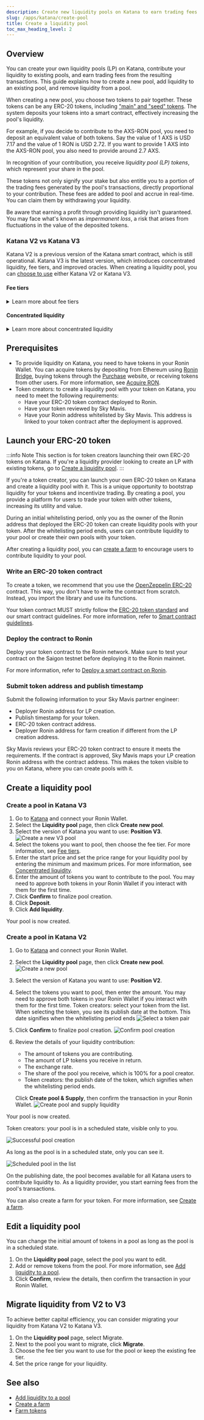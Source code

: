 ```yaml
---
description: Create new liquidity pools on Katana to earn trading fees from transactions.
slug: /apps/katana/create-pool
title: Create a liquidity pool
toc_max_heading_level: 2
---
```


## Overview

You can create your own liquidity pools (LP) on Katana, contribute your liquidity to existing pools, and earn trading fees from the resulting transactions. This guide explains how to create a new pool, add liquidity to an existing pool, and remove liquidity from a pool.

When creating a new pool, you choose two tokens to pair together. These tokens can be any ERC-20 tokens, including ["main" and "seed" tokens](../overview.mdx#trade-main-and-seed-tokens). The system deposits your tokens into a smart contract, effectively increasing the pool's liquidity.

For example, if you decide to contribute to the AXS-RON pool, you need to
deposit an equivalent value of both tokens. Say the value of 1 AXS is USD 7.17 and the value of 1 RON is USD 2.72. If you want to provide 1 AXS into the AXS-RON pool, you also need to provide around 2.7 AXS.

In recognition of your
contribution, you receive _liquidity pool (LP) tokens_, which represent your share in the pool.

These tokens not only signify your stake but also entitle you to a portion
of the trading fees generated by the pool's transactions, directly
proportional to your contribution. These fees are added to pool and accrue in real-time. You can claim them by withdrawing your liquidity.

Be aware that earning a profit through providing liquidity isn't guaranteed.
You may face what's known as _impermanent loss_, a risk that arises from
fluctuations in the value of the deposited tokens.

### Katana V2 vs Katana V3

Katana V2 is a previous version of the Katana smart contract, which is still operational. Katana V3 is the latest version, which introduces concentrated liquidity, fee tiers, and improved oracles. When creating a liquidity pool, you can [choose to use](../overview.mdx#switch-between-v2-and-v3) either Katana V2 or Katana V3.

#### Fee tiers

<details>
  <summary>Learn more about fee tiers</summary>

**What are fee tiers**

Fee tiers in Katana V3 are different fee structures that accommodate different types of trading pairs. When you create a liquidity pool, you can choose the fee structure that best match your risk/reward preferences and market conditions.

**How to choose the right fee tier**

When choosing a fee tier, consider the volatility of the tokens you're pooling. The higher the volatility, the higher the fee tier you should choose. Here are the available fee tiers:

| Fee tier | Fee breakdown | Best for |
| --- | --- | --- |
| 0.01% Fees | 0.005% LP fee + 0.005% Ronin Treasury fee | Stablecoin pairs |
| 0.3% Fees | 0.25% LP fee + 0.05% Ronin Treasury fee | Most trading pairs |
| 1% Fees | 0.85% LP fee + 0.15% Ronin Treasury fee | High-volatility pairs |

</details>

#### Concentrated liquidity

<details>
  <summary>Learn more about concentrated liquidity</summary>

**What is concentrated liquidity**

Concentrated liquidity is a feature that allows liquidity providers to allocate their liquidity within a specific price range. This way, LPs can improve the capital efficiency of the pool.

**How to set a price range for your liquidity pool**

Choosing the right price range for your liquidity pool is essential to maximize capital efficiency and returns. The price range determines where your liquidity will be concentrated, and the efficiency of your liquidity is measured by the capital efficiency factor, as shown in the following table:

| Price range | Capital efficiency factor |
| --- | --- |
| [0; ∞] | x1 |
| [0.1; 50] | x1.2682 |
| [25; 2500] | x1.4625 |
| [1000; 2000] | x6.2852 |
| [30; 40] | x14.4102 |
| [3; 3.5] | x26.4518 |
| [0.999; 1.001] | x2000.4994 |

**What is capital efficiency**

Capital efficiency refers to how well your liquidity is used within the specified price range. The higher the capital efficiency, the better your liquidity is concentrated, meaning your assets work harder within that range to generate returns.

For example:

* A price range of [0; ∞] provides a capital efficiency of x1, meaning it offers baseline efficiency but spreads liquidity thinly across all potential price points.
* A more concentrated range like [0.999; 1.001] has a capital efficiency of x2000.4994, meaning your liquidity is highly concentrated in a narrow range, making it extremely efficient but more susceptible to price movement outside that range.

**Choosing the right price range**

When selecting a price range for your liquidity pool, consider the following factors:

* Stablecoins or low-volatility assets: if you're providing liquidity for stablecoins or assets with historically low volatility, you might choose a very narrow range, such as [0.999; 1.001], to achieve maximum capital efficiency. This range maximizes efficiency because the price is unlikely to move significantly outside of this range.
* Moderately volatile assets: for more volatile assets, like some ERC-20 tokens, you may want to widen the price range. For example, a range like [3; 3.5] or [25; 2500] offers greater flexibility while still improving capital efficiency compared to the default [0; ∞] range.
* Highly volatile assets: For assets with high volatility, consider wider ranges such as [0.1; 50] or [30; 40]. These ranges offer balance between efficiency and the ability to capture price movements while reducing the risk of your liquidity becoming inactive (if prices move outside the range).

**Trade-off between capital efficiency and price range**

Narrower ranges (such as [0.999; 1.001]) provide the highest capital efficiency, but they come with the risk that the price might move outside your range, rendering your liquidity inactive. Broader ranges (such as [25; 2500]) offer wider coverage and reduce the likelihood of price moving outside your range, but at the cost of lower capital efficiency.

**Monitoring and adjusting your price range**

You should regularly monitor the market prices of the tokens in your pool. If the price moves outside the range you've set, your liquidity will no longer be active, and you won't earn fees. In this case, you may need to adjust your price range to ensure your liquidity remains active and efficient.

</details>

## Prerequisites

* To provide liquidity on Katana, you need to have tokens in your Ronin Wallet. You can acquire tokens by depositing from Ethereum using [Ronin Bridge](https://app.roninchain.com/bridge), buying tokens through the [Purchase](https://purchase.roninchain.com) website, or receiving tokens from other users.
For more information, see [Acquire RON](../../../basics/acquire-ron.mdx).
* Token creators: to create a liquidity pool with your token on Katana, you need to meet the following requirements:
  * Have your ERC-20 token contract deployed to Ronin.
  * Have your token reviewed by Sky Mavis.
  * Have your Ronin address whitelisted by Sky Mavis. This address is linked to your token contract after the deployment is approved.

## Launch your ERC-20 token

:::info Note
This section is for token creators launching their own ERC-20 tokens on Katana. If you're a liquidity provider looking to create an LP with existing tokens, go to [Create a liquidity pool](#create-a-liquidity-pool).
:::

If you're a token creator, you can launch your own ERC-20 token on Katana and create a liquidity pool with it. This is a unique opportunity to bootstrap liquidity for your tokens and incentivize trading. By creating a pool, you provide a platform for users to trade your token with other tokens, increasing its utility and value.

During an initial whitelisting period, only you as the owner of the Ronin address that deployed the ERC-20 token can create liquidity pools with your token. After the whitelisting period ends, users can contribute liquidity to your pool or create their own pools with your token.

After creating a liquidity pool, you can [create a farm](create-farm.mdx) to encourage users to contribute liquidity to your pool.

### Write an ERC-20 token contract

To create a token, we recommend that you use the [OpenZeppelin ERC-20](https://docs.openzeppelin.com/contracts/5.x/erc20) contract. This way, you don't have to write the contract from scratch. Instead, you import the library and use its functions.

Your token contract MUST strictly follow the [ERC-20 token standard](https://eips.ethereum.org/EIPS/eip-20) and our smart contract guidelines. For more information, refer to [Smart contract guidelines](https://docs.skymavis.com/ronin/smart-contracts/reference/guidelines).

### Deploy the contract to Ronin

Deploy your token contract to the Ronin network. Make sure to test your contract on the Saigon testnet before deploying it to the Ronin mainnet.

For more information, refer to [Deploy a smart contract on Ronin](https://docs.skymavis.com/ronin/smart-contracts/overview).

### Submit token address and publish timestamp

Submit the following information to your Sky Mavis partner engineer:

* Deployer Ronin address for LP creation.
* Publish timestamp for your token.
* ERC-20 token contract address.
* Deployer Ronin address for farm creation if different from the LP creation address.

Sky Mavis reviews your ERC-20 token contract to ensure it meets the requirements. If the contract is approved, Sky Mavis maps your LP creation Ronin address with the contract address. This makes the token visible to you on Katana, where you can create pools with it.

## Create a liquidity pool

### Create a pool in Katana V3

1. Go to [Katana](https://app.roninchain.com/liquidity) and connect your Ronin Wallet.
2. Select the **Liquidity pool** page, then click **Create new pool**.
3. Select the version of Katana you want to use: **Position V3**.
  ![Create a new V3 pool](../assets/katana-create-new-v3-pool.png)
4. Select the tokens you want to pool, then choose the fee tier. For more information, see [Fee tiers](#fee-tiers).
5. Enter the start price and set the price range for your liquidity pool by entering the minimum and maximum prices. For more information, see [Concentrated liquidity](#concentrated-liquidity).
6. Enter the amount of tokens you want to contribute to the pool. You may need to approve both tokens in your Ronin Wallet if you interact with them for the first time.
7. Click **Confirm** to finalize pool creation.
8. Click **Deposit**.
9. Click **Add liquidity**.

Your pool is now created.

### Create a pool in Katana V2

1. Go to [Katana](https://app.roninchain.com/liquidity) and connect your Ronin Wallet.
2. Select the **Liquidity pool** page, then click **Create new pool**.
  ![Create a new pool](../assets/katana-create-new-pool.png)
3. Select the version of Katana you want to use: **Position V2**.
4. Select the tokens you want to pool, then enter the amount. You may need to approve both tokens in your Ronin Wallet if you interact with them for the first time. Token creators: select your token from the list. When selecting the token, you see its publish date at the bottom. This date signifies when the whitelisting period ends
  ![Select a token pair](../assets/katana-select-token-pair.png)
4. Click **Confirm** to finalize pool creation.
  ![Confirm pool creation](../assets/katana-confirm-pool-creation.png)
5. Review the details of your liquidity contribution:
    * The amount of tokens you are contributing.
    * The amount of LP tokens you receive in return.
    * The exchange rate.
    * The share of the pool you receive, which is 100% for a pool creator.
    * Token creators: the publish date of the token, which signifies when the whitelisting period ends.

    Click **Create pool & Supply**, then confirm the transaction in your Ronin Wallet.
  ![Create pool and supply liquidity](../assets/katana-create-pool-supply.png)

Your pool is now created. 

Token creators: your pool is in a scheduled state, visible only to you.

![Successful pool creation](../assets/katana-create-pool-success.png)

As long as the pool is in a scheduled state, only you can see it.

![Scheduled pool in the list](../assets/katana-pool-list.png)

On the publishing date, the pool becomes available for all Katana users to contribute liquidity to. As a liquidity provider, you start earning fees from the pool's transactions.

You can also create a farm for your token. For more information, see [Create a farm](create-farm.mdx).

## Edit a liquidity pool

You can change the initial amount of tokens in a pool as long as the pool is in a scheduled state.

1. On the **Liquidity pool** page, select the pool you want to edit.
2. Add or remove tokens from the pool. For more information, see [Add liquidity to a pool](add-liquidity.mdx).
3. Click **Confirm**, review the details, then confirm the transaction in your Ronin Wallet.

## Migrate liquidity from V2 to V3

To achieve better capital efficiency, you can consider migrating your liquidity from Katana V2 to Katana V3.

1. On the **Liquidity pool** page, select Migrate.
2. Next to the pool you want to migrate, click **Migrate**.
3. Choose the fee tier you want to use for the pool or keep the existing fee tier.
4. Set the price range for your liquidity.

## See also

* [Add liquidity to a pool](add-liquidity.mdx)
* [Create a farm](create-farm.mdx)
* [Farm tokens](stake-tokens.mdx)
